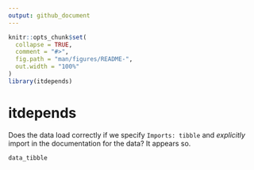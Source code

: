 ```yaml
---
output: github_document
---
```


<!-- README.md is generated from README.Rmd. Please edit that file -->

```r
knitr::opts_chunk$set(
  collapse = TRUE,
  comment = "#>",
  fig.path = "man/figures/README-",
  out.width = "100%"
)
library(itdepends)
```
# itdepends

Does the data load correctly if we specify `Imports: tibble` and _explicitly_ import in the documentation for the data? It appears so.

```r
data_tibble
```

